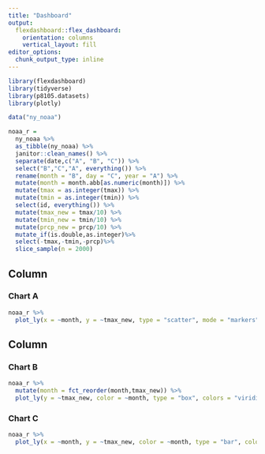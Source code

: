 ```yaml
---
title: "Dashboard"
output: 
  flexdashboard::flex_dashboard:
    orientation: columns
    vertical_layout: fill
editor_options: 
  chunk_output_type: inline
---
```


```r
library(flexdashboard)
library(tidyverse)
library(p8105.datasets)
library(plotly)

```

```r
data("ny_noaa")

noaa_r = 
  ny_noaa %>%
  as_tibble(ny_noaa) %>%
  janitor::clean_names() %>%
  separate(date,c("A", "B", "C")) %>%
  select("B","C","A", everything()) %>%
  rename(month = "B", day = "C", year = "A") %>%
  mutate(month = month.abb[as.numeric(month)]) %>%
  mutate(tmax = as.integer(tmax)) %>%
  mutate(tmin = as.integer(tmin)) %>%
  select(id, everything()) %>%
  mutate(tmax_new = tmax/10) %>%
  mutate(tmin_new = tmin/10) %>%
  mutate(prcp_new = prcp/10) %>% 
  mutate_if(is.double,as.integer)%>%
  select(-tmax,-tmin,-prcp)%>%
  slice_sample(n = 2000)
```

Column {data-width=650}
-----------------------------------------------------------------------

### Chart A

```r
noaa_r %>%
  plot_ly(x = ~month, y = ~tmax_new, type = "scatter", mode = "markers",color = ~year, alpha = 1.2) 
```

Column {data-width=350}
-----------------------------------------------------------------------

### Chart B

```r
noaa_r %>% 
  mutate(month = fct_reorder(month,tmax_new)) %>% 
  plot_ly(y = ~tmax_new, color = ~month, type = "box", colors = "viridis") 
```

### Chart C

```r
noaa_r %>% 
  plot_ly(x = ~month, y = ~tmax_new, color = ~month, type = "bar", colors = "viridis")
```

